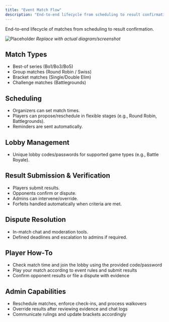 ```yaml
---
title: "Event Match Flow"
description: "End-to-end lifecycle from scheduling to result confirmation."
---
```


End-to-end lifecycle of matches from scheduling to result confirmation.

![Placeholder](/images/screenshots/match-flow.png)
*Replace with actual diagram/screenshot*

## Match Types
- Best-of series (Bo1/Bo3/Bo5)
- Group matches (Round Robin / Swiss)
- Bracket matches (Single/Double Elim)
- Challenge matches (Battlegrounds)

## Scheduling
- Organizers can set match times.
- Players can propose/reschedule in flexible stages (e.g., Round Robin, Battlegrounds).
- Reminders are sent automatically.

## Lobby Management
- Unique lobby codes/passwords for supported game types (e.g., Battle Royale).

## Result Submission & Verification
- Players submit results.
- Opponents confirm or dispute.
- Admins can intervene/override.
- Forfeits handled automatically when criteria are met.

## Dispute Resolution
- In-match chat and moderation tools.
- Defined deadlines and escalation to admins if required.

## Player How‑To
- Check match time and join the lobby using the provided code/password
- Play your match according to event rules and submit results
- Confirm opponent results or file a dispute with evidence

## Admin Capabilities
- Reschedule matches, enforce check-ins, and process walkovers
- Override results after reviewing evidence and chat logs
- Communicate rulings and update brackets accordingly

